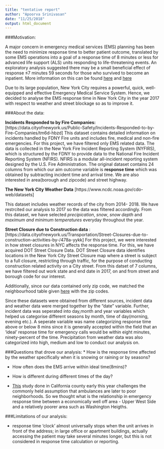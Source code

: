 ```yaml
---
title: "tentative report"
author: "Apoorva Srinivasan"
date: "11/25/2018"
output: html_document
---
```


###Motivation:

A major concern in emergency medical services (EMS) planning has been the need to minimize response time to better patient outcome, translated by some EMS operations into a goal of a response time of 8 minutes or less for advanced life support (ALS) units responding to life-threatening events. An exploratory analysis suggested there may be a small beneficial effect of response ≤7 minutes 59 seconds for those who survived to become an inpatient. More information on this can be found [here](https://www.ncbi.nlm.nih.gov/pubmed/11927452) and [here](https://www.ncbi.nlm.nih.gov/pubmed/22026820)

Due to its large population, New York City requires a powerful, quick, well-equipped and effective Emergency Medical Service System. Hence, we decided to analyse the EMS response time in New York City in the year 2017 with respect to weather and street blockage so as to improve it.




###About the data:

__Incidents Responded to by Fire Companies:__
[https://data.cityofnewyork.us/Public-Safety/Incidents-Responded-to-by-Fire-Companies/tm6d-hbzd] 
This dataset contains detailed information on incidents handled by FDNY Fire units and includes fire, medical and non-fire emergencies. For this project, we have filtered only EMS related data. The data is collected in the New York Fire Incident Reporting System (NYFIRS), which is structured by the FDNY to provide data to the National Fire Incident Reporting System (NFIRS). NFIRS is a modular all-incident reporting system designed by the U.S. Fire Administration. The original dataset contains 24 columns from which our aim outcome variable is __response time__ which was obtained by subtracting incident time and arrival time. We are also interested in area(borough and zipcode) and street highway.


__The New York City Weather Data__ [https://www.ncdc.noaa.gov/cdo-web/datasets] 

This dataset includes weather records of the city from 2014- 2018. We have restrcited our analysis to 2017 so the data was filtered accordingly. From this dataset, we have selected _precipication_, _snow_, _snow depth_ and _maximum and minimum temperatures_ everyday throughout the year.


__Street Closure due to Construction data__ :
[https://data.cityofnewyork.us/Transportation/Street-Closures-due-to-construction-activities-by-/478a-yykk]
For this project, we were interested in how street closures in NYC affects the response time. For this, we have acquired DOT Street Closure Data. DOT Street Closure data identifies locations in the New York City Street Closure map where a street is subject to a full closure, restricting through traffic, for the purpose of conducting construction related activity on a City street. From this datset of 7 columns, we have filtered out work state and end date in 2017, on and from street and borough code for our interest.

Additionally, since our data contained only zip code, we matched the neighbourhood table given [here](https://www.health.ny.gov/statistics/cancer/registry/appendix/neighborhoods.htm?fbclid=IwAR3N4VlKC1OehRZyEuDYPEAE7AFAEXXIRC11seIBKxA-0fd3g4hL0QvnV20) with the zip codes.


Since these datasets were obtained from different sources, incident data and weather data were merged together by the "date" variable. Further, incident data was seperated into day,month and year variables which helped us categorise different seasons by month, time of day(morning, evening etc.). A seperate variable was name categorizing response time above or below 8 mins since it is generally accepted within the field that an 'ideal' response time for emergency calls would be within eight minutes, ninety-percent of the time. Precipitation from weather data was also categorized into high, medium and low to conduct our analysis on.


###Questions that drove our analysis:
* How is the response time affected by the weather specifically when it is snowing or raining or by seasons?

* How often does the EMS arrive within ideal time(8mins)?

* How is different during different times of the day?


*  [This](https://www.ncbi.nlm.nih.gov/pubmed/29381111) study done in California county early this year challenges the commonly held assumption that ambulances are later to poor neighborhoods. So we thought what is the relationship in emergency response time between a economically well off area - Upper West Side and a relatively poorer area such as Washington Heigths. 




###Limitations of our analysis:


* response time 'clock' almost universally stops when the unit arrives in front of the address; in large office or apartment buildings, actually accessing the patient may take several minutes longer, but this is not considered in response time calculation or reporting.




